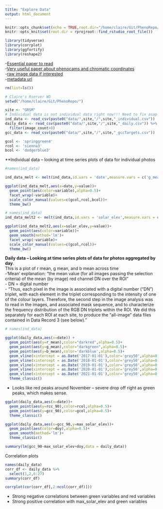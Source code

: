 ```yaml
---
title: "Explore Data"
output: html_document
---
```


```r
knitr::opts_chunk$set(echo = TRUE,root.dir="/home/claire/Git/PhenoRepo/")
knitr::opts_knit$set(root.dir = rprojroot::find_rstudio_root_file())
```

```r
library(tidyverse)
library(corrplot)
library(ggfortify)
library(reshape2)
```


-[Essential paper to read](https://www.nature.com/articles/sdata201828)   
-[Very useful paper about phenocams and chromatic coordinates](https://www.sciencedirect.com/science/article/pii/S2530064417300019)  
-[raw image data if interested](https://data.neonscience.org/data-products/DP1.00033.001)   
-[metadata url](https://daac.ornl.gov/VEGETATION/guides/PhenoCam_V2.html)

```r
rm(list=ls())

# Claire's Rserver WD
setwd("/home/claire/Git/PhenoRepo/")

site <- "GRSM"
# Individual data is not individual data right now!!! Need to fix asap
ind_data <- read_csv(paste0("data/",site,"/",site,"_individual.csv"))
daily_data <- read_csv(paste0("data/",site,"/",site,"_daily.csv")) %>% 
  filter(image_count>0)
gcc_data <- read_csv(paste0("data/",site,"/",site,"_gccTargets.csv"))

gcol <- 'springgreen4'
rcol <- 'sienna3'
bcol <- 'dodgerblue3'

```

**Individual data -- looking at time series plots of data for individual photos
```r
#names(ind_data)

ind_data_melt <- melt(ind_data,id.vars = 'date',measure.vars = c('g_mean',"r_mean","b_mean"))

ggplot(ind_data_melt,aes(x=date,y=value))+
  geom_point(aes(color=variable),alpha=0.5)+
  facet_wrap(~variable)+
  scale_color_manual(values=c(gcol,rcol,bcol))+
  theme_bw()
```

```r
# names(ind_data)
ind_data_melt2 <- melt(ind_data,id.vars = 'solar_elev',measure.vars = c('gcc',"rcc"))

ggplot(ind_data_melt2,aes(x=solar_elev,y=value))+
  geom_point(aes(color=variable))+
  geom_smooth(method='lm')+
  facet_wrap(~variable)+
  scale_color_manual(values=c(gcol,rcol))+
  theme_bw()
```

**Daily data -- Looking at time series plots of data for photos aggregated by day**.  
This is a plot of r mean, g mean, and b mean across time     
 -'Mean' explanation: "the mean value (for all images passing the selection criteria) of the mean (by image) red channel DN over the ROI"   
  - DN = digital number   
  - "Thus, each pixel in the image is associated with a digital number (“DN”) triplet, with each element in the triplet corresponding to the intensity of one of the colour layers. Therefore, the second step in the image analysis was to read in the images, and associated mask sequence, and to characterize the frequency distribution of the RGB DN triplets within the ROI. We did this separately for each ROI at each site, to produce the “all-image” data files contained in Data Record 3 (see below)."

```r
# names(ind_data)

ggplot(daily_data,aes(x=date)) +
  geom_point(aes(y=r_mean),color="darkred",alpha=0.5)+
  geom_point(aes(y=g_mean),color="darkgreen",alpha=0.5)+
  geom_point(aes(y=b_mean),color='darkblue',alpha=0.5)+
  geom_vline(xintercept = as.Date('2017-01-01'),color='grey50',alpha=0.5)+
  geom_vline(xintercept = as.Date('2018-01-01'),color='grey50',alpha=0.5)+
  geom_vline(xintercept = as.Date('2019-01-01'),color='grey50',alpha=0.5)+
  geom_vline(xintercept = as.Date('2020-01-01'),color='grey50',alpha=0.5)+
  geom_vline(xintercept = as.Date('2021-01-01'),color='grey50',alpha=0.5)+
  theme_classic()
```

- Looks like red peaks around November -- severe drop off right as green peaks, which makes sense. 


```r
ggplot(daily_data,aes(x=date))+
  geom_point(aes(y=rcc_90),color=rcol,alpha=0.5)+
  geom_point(aes(y=gcc_90),color=gcol,alpha=0.5)+
  theme_classic()
```

```r
ggplot(daily_data,aes(x=gcc_90,y=max_solar_elev))+
  geom_point(aes(color=doy),alpha=0.5)+
  geom_smooth(method='lm')+
  theme_classic()

summary(lm(gcc_90~max_solar_elev+doy,data = daily_data))

```


Correlation plots
```r
names(daily_data)
corr_df <- daily_data %>% 
  select(1,2,6:27)
summary(corr_df)

corrplot(cor(corr_df[,2:ncol(corr_df)]))
```

- Strong negative correlations between green variables and red variables   
- Strong positive correlation with max_solar_elev and green variables   


